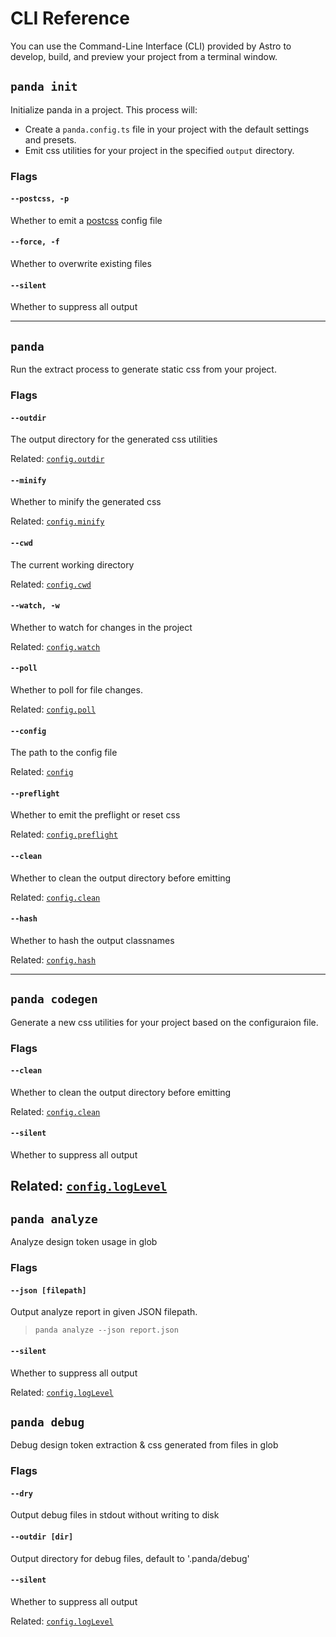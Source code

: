 # CLI Reference

You can use the Command-Line Interface (CLI) provided by Astro to develop, build, and preview your project from a
terminal window.

## `panda init`

Initialize panda in a project. This process will:

- Create a `panda.config.ts` file in your project with the default settings and presets.
- Emit css utilities for your project in the specified `output` directory.

### Flags

#### `--postcss, -p`

Whether to emit a [postcss](https://postcss.org/) config file

#### `--force, -f`

Whether to overwrite existing files

#### `--silent`

Whether to suppress all output

---

## `panda`

Run the extract process to generate static css from your project.

### Flags

#### `--outdir`

The output directory for the generated css utilities

Related: [`config.outdir`](/docs/references/panda-config.mdx#outdir)

#### `--minify`

Whether to minify the generated css

Related: [`config.minify`](/docs/references/panda-config.mdx#minify)

#### `--cwd`

The current working directory

Related: [`config.cwd`](/docs/references/panda-config.mdx#cwd)

#### `--watch, -w`

Whether to watch for changes in the project

Related: [`config.watch`](/docs/references/panda-config.mdx#watch)

#### `--poll`

Whether to poll for file changes.

Related: [`config.poll`](/docs/references/panda-config.mdx#poll)

#### `--config`

The path to the config file

Related: [`config`](/docs/references/panda-config.mdx)

#### `--preflight`

Whether to emit the preflight or reset css

Related: [`config.preflight`](/docs/references/panda-config.mdx#preflight)

#### `--clean`

Whether to clean the output directory before emitting

Related: [`config.clean`](/docs/references/panda-config.mdx#clean)

#### `--hash`

Whether to hash the output classnames

Related: [`config.hash`](/docs/references/panda-config.mdx#hash)

---

## `panda codegen`

Generate a new css utilities for your project based on the configuraion file.

### Flags

#### `--clean`

Whether to clean the output directory before emitting

Related: [`config.clean`](/docs/references/panda-config.mdx#clean)

#### `--silent`

Whether to suppress all output

## Related: [`config.logLevel`](/docs/references/panda-config.mdx#log-level)

## `panda analyze`

Analyze design token usage in glob

### Flags

#### `--json [filepath]`

Output analyze report in given JSON filepath.

> `panda analyze --json report.json`

#### `--silent`

Whether to suppress all output

Related: [`config.logLevel`](/docs/references/panda-config.mdx#log-level)

## `panda debug`

Debug design token extraction & css generated from files in glob

### Flags

#### `--dry`

Output debug files in stdout without writing to disk

#### `--outdir [dir]`

Output directory for debug files, default to '.panda/debug'

#### `--silent`

Whether to suppress all output

Related: [`config.logLevel`](/docs/references/panda-config.mdx#log-level)
